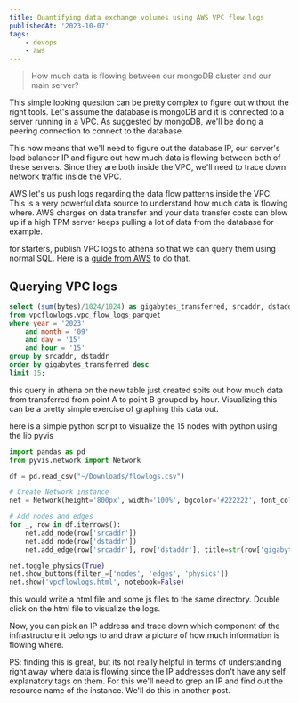 ```yaml
---
title: Quantifying data exchange volumes using AWS VPC flow logs
publishedAt: '2023-10-07'
tags:
    - devops
    - aws
---
```


> How much data is flowing between our mongoDB cluster and our main server?

This simple looking question can be pretty complex to figure out without the right tools. Let's assume the database is mongoDB and it is connected to a server running in a VPC. As suggested by mongoDB, we'll be doing a peering connection to connect to the database.

This now means that we'll need to figure out the database IP, our server's load balancer IP and figure out how much data is flowing between both of these servers. Since they are both inside the VPC, we'll need to trace down network traffic inside the VPC.

AWS let's us push logs regarding the data flow patterns inside the VPC. This is a very powerful data source to understand how much data is flowing where. AWS charges on data transfer and your data transfer costs can blow up if a high TPM server keeps pulling a lot of data from the database for example.

for starters, publish VPC logs to athena so that we can query them using normal SQL. Here is a [guide from AWS](https://docs.aws.amazon.com/vpc/latest/userguide/flow-logs-athena.html#predefined-queries) to do that.

## Querying VPC logs

```SQL
select (sum(bytes)/1024/1024) as gigabytes_transferred, srcaddr, dstaddr
from vpcflowlogs.vpc_flow_logs_parquet
where year = '2023'
	and month = '09'
	and day = '15'
	and hour = '15'
group by srcaddr, dstaddr
order by gigabytes_transferred desc
limit 15;
```

this query in athena on the new table just created spits out how much data from transferred from point A to point B grouped by hour. Visualizing this can be a pretty simple exercise of graphing this data out.

here is a simple python script to visualize the 15 nodes with python using the lib pyvis

```python
import pandas as pd
from pyvis.network import Network

df = pd.read_csv("~/Downloads/flowlogs.csv")

# Create Network instance
net = Network(height='800px', width='100%', bgcolor='#222222', font_color='white')

# Add nodes and edges
for _, row in df.iterrows():
    net.add_node(row['srcaddr'])
    net.add_node(row['dstaddr'])
    net.add_edge(row['srcaddr'], row['dstaddr'], title=str(row['gigabytes_transferred']), value=str(row['gigabytes_transferred']))

net.toggle_physics(True)
net.show_buttons(filter_=['nodes', 'edges', 'physics'])
net.show('vpcflowlogs.html', notebook=False)
```

this would write a html file and some js files to the same directory. Double click on the html file to visualize the logs.

Now, you can pick an IP address and trace down which component of the infrastructure it belongs to and draw a picture of how much information is flowing where.

PS: finding this is great, but its not really helpful in terms of understanding right away where data is flowing since the IP addresses don't have any self explanatory tags on them. For this we'll need to grep an IP and find out the resource name of the instance. We'll do this in another post.